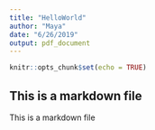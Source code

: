 ```yaml
---
title: "HelloWorld"
author: "Maya"
date: "6/26/2019"
output: pdf_document
---
```


```r
knitr::opts_chunk$set(echo = TRUE)
```

## This is a markdown file

This is a markdown file
